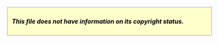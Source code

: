 <div class="boilerplate" id="c-fairuse" style="width:90%; margin:0 auto; padding:10px; border:1px solid #A8ACA8; background:#FFFFCC; color:#000;">
'''''This file does not have information on its copyright status.'''''
</div><noinclude>
{{documentation}}</noinclude>